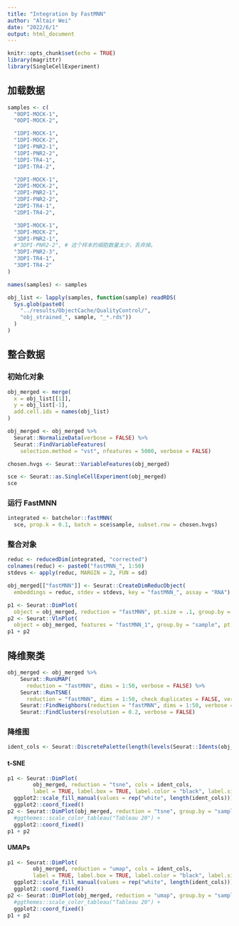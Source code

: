 ```yaml
---
title: "Integration by FastMNN"
author: "Altair Wei"
date: "2022/6/1"
output: html_document
---
```


```r
knitr::opts_chunk$set(echo = TRUE)
library(magrittr)
library(SingleCellExperiment)
```

## 加载数据

```r
samples <- c(
  "0DPI-MOCK-1",
  "0DPI-MOCK-2",

  "1DPI-MOCK-1",
  "1DPI-MOCK-2",
  "1DPI-PNR2-1",
  "1DPI-PNR2-2",
  "1DPI-TR4-1",
  "1DPI-TR4-2",

  "2DPI-MOCK-1",
  "2DPI-MOCK-2",
  "2DPI-PNR2-1",
  "2DPI-PNR2-2",
  "2DPI-TR4-1",
  "2DPI-TR4-2",

  "3DPI-MOCK-1",
  "3DPI-MOCK-2",
  "3DPI-PNR2-1",
  #"3DPI-PNR2-2", # 这个样本的细胞数量太少，丢弃掉。
  "3DPI-PNR2-3",
  "3DPI-TR4-1",
  "3DPI-TR4-2"
)

names(samples) <- samples
```

```r
obj_list <- lapply(samples, function(sample) readRDS(
  Sys.glob(paste0(
    "../results/ObjectCache/QualityControl/",
    "obj_strained_", sample, "_*.rds"))
  )
)
```

## 整合数据

### 初始化对象

```r
obj_merged <- merge(
  x = obj_list[[1]],
  y = obj_list[-1],
  add.cell.ids = names(obj_list)
)

obj_merged <- obj_merged %>%
  Seurat::NormalizeData(verbose = FALSE) %>%
  Seurat::FindVariableFeatures(
    selection.method = "vst", nfeatures = 5000, verbose = FALSE)

chosen.hvgs <- Seurat::VariableFeatures(obj_merged)

sce <- Seurat::as.SingleCellExperiment(obj_merged)
sce
```

### 运行 FastMNN

```r
integrated <- batchelor::fastMNN(
  sce, prop.k = 0.1, batch = sce$sample, subset.row = chosen.hvgs)
```

### 整合对象

```r
reduc <- reducedDim(integrated, "corrected")
colnames(reduc) <- paste0("fastMNN_", 1:50)
stdevs <- apply(reduc, MARGIN = 2, FUN = sd)

obj_merged[["fastMNN"]] <- Seurat::CreateDimReducObject(
  embeddings = reduc, stdev = stdevs, key = "fastMNN_", assay = "RNA")
```

```r
p1 <- Seurat::DimPlot(
  object = obj_merged, reduction = "fastMNN", pt.size = .1, group.by = "group")
p2 <- Seurat::VlnPlot(
  object = obj_merged, features = "fastMNN_1", group.by = "sample", pt.size = .1)
p1 + p2
```

## 降维聚类

```r
obj_merged <- obj_merged %>%
    Seurat::RunUMAP(
      reduction = "fastMNN", dims = 1:50, verbose = FALSE) %>%
    Seurat::RunTSNE(
      reduction = "fastMNN", dims = 1:50, check_duplicates = FALSE, verbose = FALSE) %>%
    Seurat::FindNeighbors(reduction = "fastMNN", dims = 1:50, verbose = FALSE) %>%
    Seurat::FindClusters(resolution = 0.2, verbose = FALSE)
```

### 降维图 {.tabset}

```r
ident_cols <- Seurat::DiscretePalette(length(levels(Seurat::Idents(obj_merged))), palette = NULL)
```

#### t-SNE

```r
p1 <- Seurat::DimPlot(
        obj_merged, reduction = "tsne", cols = ident_cols,
        label = TRUE, label.box = TRUE, label.color = "black", label.size = 2) +
  ggplot2::scale_fill_manual(values = rep("white", length(ident_cols))) +
  ggplot2::coord_fixed()
p2 <- Seurat::DimPlot(obj_merged, reduction = "tsne", group.by = "sample", pt.size = .001) +
  #ggthemes::scale_color_tableau("Tableau 20") +
  ggplot2::coord_fixed()
p1 + p2
```

#### UMAPs

```r
p1 <- Seurat::DimPlot(
        obj_merged, reduction = "umap", cols = ident_cols,
        label = TRUE, label.box = TRUE, label.color = "black", label.size = 2) +
  ggplot2::scale_fill_manual(values = rep("white", length(ident_cols))) +
  ggplot2::coord_fixed()
p2 <- Seurat::DimPlot(obj_merged, reduction = "umap", group.by = "sample", pt.size = .001) +
  #ggthemes::scale_color_tableau("Tableau 20") +
  ggplot2::coord_fixed()
p1 + p2
```










